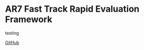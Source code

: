 # AR7 Fast Track Rapid Evaluation Framework

testing

[GitHub](https://github.com/Climate-REF/climate-ref)

